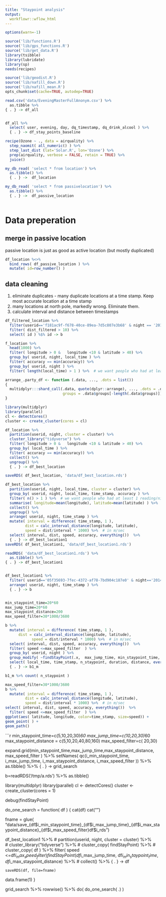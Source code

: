 ```yaml
---
title: "Staypoint analysis"
output:
  workflowr::wflow_html
---
```



```r
options(warn=-1)

source('lib/functions.R')
source('lib/gps_functions.R')
source('lib/get_data.R')
library(tsibble)
library(lubridate)
library(sp)
needs(recipes)

source('lib/geodist.R')
source('lib/nafill_down.R')
source('lib/nafill_mean.R')
opts_chunk$set(cache=TRUE, autodep=TRUE)

read.csv('data/EveningMasterFullAnonym.csv') %>% 
  as.tibble %>% 
{ . } -> df_all


df_all %>% 
  select( user, evening, day, dq_timestamp, dq_drink_alcool ) %>% 
  { . } -> df_stay_points_baseline

```


```r

recipe(Ozone ~ ., data = airquality) %>%
  step_naomit( all_numeric() ) %>%
  step_last_dist (lat='Solar.R', lon='Ozone') %>%
  prep(airquality, verbose = FALSE, retain = TRUE) %>%
  juice()


```



```r

my_db_read( 'select * from location') %>% 
  as.tibble() %>% 
  { . } ->  df_location

my_db_read( 'select * from passivelocation') %>% 
  as.tibble() %>% 
  { . } ->  df_passive_location
 
```
# Data preperation
## merge in passive location
passive location is just as good as active location (but mostly duplicated)

```r

df_location %<>% 
  bind_rows( df_passive_location ) %>%
  mutate( id=row_number() )

```

## data cleaning
1) eliminate duplicates - many duplicate locations at a time stamp. Keep most accurate location at a time stamp
2) many locations at north pole, markedly wrong.  Eliminate them.
3) calculate interval and distance between timestamps


```r


df_filtered_location %>%
  filter(userid=='f181ac9f-f678-40ce-89ea-7d5c807e3b68' & night == '2014-10-18') %>%
  filter( dist_filtered > 10) %>%
  select( id ) %$% id -> b
```

```r



f_location %>%
  head(1000) %>%
  filter( longitude > 0 &   longitude <10 & latitude > 40) %>%
  group_by( userid, night, local_time ) %>%
  filter( accuracy == min(accuracy)) %>%
  group_by( userid, night ) %>%
  filter( length(local_time) > 1 ) %>%  # we want people who had at least 1 reading/night

arrange_.party_df <- function (.data, ..., .dots = list()) 
{
  multidplyr:::shard_call(.data, quote(dplyr::arrange), ..., .dots = .dots, 
                          groups = .data$groups[-length(.data$groups)])
}

library(multidplyr)
library(parallel)
cl <- detectCores()
cluster <- create_cluster(cores = cl)

df_location %>%
  partition(userid, night, cluster = cluster) %>%   
  cluster_library("tidyverse") %>%
  filter( longitude > 0 &   longitude <10 & latitude > 40) %>%
  group_by( local_time ) %>%
  filter( accuracy == min(accuracy)) %>%
  collect() %>%
  ungroup() %>% 
  { . } -> df_best_location

saveRDS( df_best_location, 'data/df_best_location.rds')

df_best_location %>%
  partition(userid, night, local_time, cluster = cluster) %>%   
  group_by( userid, night, local_time, time_stamp, accuracy ) %>%
  filter( n() > 1 ) %>%  # we want people who had at least 1 reading/night
  summarise( longitude=mean(longitude), latitude=mean(latitude) ) %>%
  collect() %>%
  ungroup() %>% 
  arrange( userid, night, time_stamp ) %>%
  mutate( interval = difference( time_stamp, 1 ), 
         dist = calc_interval_distance(longitude, latitude),
         speed = dist/interval * 1000) %>%  # in m/sec
  select( interval, dist, speed, accuracy, everything())  %>% 
  { . } -> df_best_location1
saveRDS( df_best_location1, 'data/df_best_location1.rds')

readRDS( 'data/df_best_location1.rds') %>% 
  as.tibble() %>% 
{ . } -> df_best_location1



```

```r
df_best_location1 %>% 
  filter( userid=='05f35693-7fec-4372-af78-7bd904c187e0' & night=='2014-10-10'  ) %>% 
  arrange( userid, night, time_stamp ) %>%
  { . } -> b


min_staypoint_time=20*60
max_jump_time=20*60
max_staypoint_distance=200
max_speed_filter=30*1000/3600

b %>% 
  mutate( interval = difference( time_stamp, 1 ), 
      dist = calc_interval_distance(longitude, latitude),
            speed = dist/interval * 1000) %>%  # in m/sec
  select( interval, dist, speed, accuracy, everything())  %>% 
  filter( speed <=max_speed_filter  ) %>%
  group_by( userid, night ) %>%
  group_modify( ~findStayPoint(.x,  max_jump_time, min_staypoint_time, max_staypoint_distance)) %>%
  select( local_time, time_stamp, n_staypoint, duration, distance, everything()) %>% 
  { . } -> b1_m

b1_m %>% count( n_staypoint )

```

```r

max_speed_filter=30*1000/3600
b %>% 
  mutate( interval = difference( time_stamp, 1 ), 
         dist = calc_interval_distance(longitude, latitude),
         speed = dist/interval * 1000) %>%  # in m/sec
select( interval, dist, speed, accuracy, everything())  %>% 
  filter( speed <=max_speed_filter  ) %>%
ggplot(aes( latitude, longitude, color=time_stamp, size=speed)) + 
geom_point( ) + 
geom_path()

```

```r

min_staypoint_time=c(5,10,20,30)*60
max_jump_time=c(10,20,30)*60
max_staypoint_distance = c(5,10,20,40,80,160)
max_speed_filter=c( 20,30)

expand.grid(min_staypoint_time,max_jump_time,max_staypoint_distance, max_speed_filter ) %>% 
  setNames( qc(i_min_staypoint_time, i_max_jump_time, i_max_staypoint_distance, i_max_speed_filter )) %>%
  as.tibble() %>% 
  { . } -> grid_search 
  


b=readRDS('/tmp/a.rds') %>% as.tibble()


library(multidplyr)
library(parallel)
cl <- detectCores()
cluster <- create_cluster(cores = 1)

debug(findStayPoint)

do_one_search = function( df ) {
  cat(df)
  cat("\n")

  fname  = glue( "data/save_{df$i_min_staypoint_time}_{df$i_max_jump_time}_{df$i_max_staypoint_distance}_{df$i_max_speed_filter}df$i_rds")

  df_best_location1 %>% 
#    partition(userid, night, cluster = cluster) %>%   
#    cluster_library("tidyverse") %>%
#    cluster_copy( findStayPoint) %>%
#    cluster_copy( df ) %>%
    filter( speed <=df$i_max_speed_filter  ) %>%
    findStayPoint(df$i_max_jump_time, df$i_min_staypoint_time, df$i_max_staypoint_distance) %>%
#    collect()  %>% 
{ . } -> df

    saveRDS(df, file=fname)
  data.frame(1)
}

grid_search %>%
  rowwise() %>%
  do( do_one_search( .) ) 



